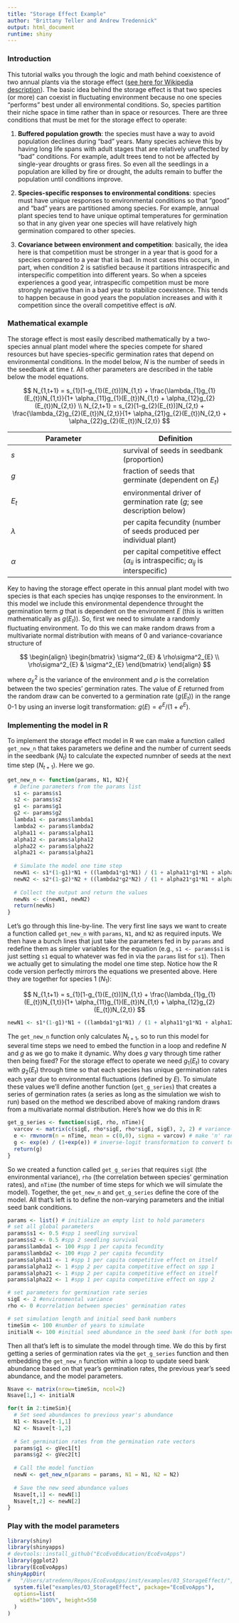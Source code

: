 ```yaml
---
title: "Storage Effect Example"
author: "Brittany Teller and Andrew Tredennick"
output: html_document
runtime: shiny
---
```


### Introduction
This tutorial walks you through the logic and math behind coexistence of two annual plants via the storage effect ([see here for Wikipedia description](http://en.wikipedia.org/wiki/Storage_effect)). The basic idea behind the storage effect is that two species (or more) can coexist in fluctuating environment because no one species "performs" best under all environmental conditions. So, species partition their niche space in time rather than in space or resources. There are three conditions that must be met for the storage effect to operate:

1. **Buffered population growth**: the species must have a way to avoid population declines during "bad" years. Many species achieve this by having long life spans with adult stages that are relatively unaffected by "bad" conditions. For example, adult trees tend to not be affected by single-year droughts or grass fires. So even all the seedlings in a population are killed by fire or drought, the adults remain to buffer the population until conditions improve.

2. **Species-specific responses to environmental conditions**: species must have unique responses to environmental conditions so that "good" and "bad" years are partitioned among species. For example, annual plant species tend to have unique optimal temperatures for germination so that in any given year one species will have relatively high germination compared to other species.

3. **Covariance between environment and competition**: basically, the idea here is that competition must be stronger in a year that is good for a species compared to a year that is bad. In most cases this occurs, in part, when condition 2 is satisfied because it partitions intraspecific and interspecific competition into different years. So when a spceies experiences a good year, intraspecific competition must be more strongly negative than in a bad year to stabilize coexistence. This tends to happen because in good years the population increases and with it competition since the overall competitive effect is $\alpha N$.

### Mathematical example
The storage effect is most easily described mathematically by a two-species annual plant model where the species compete for shared resources but have species-specific germination rates that depend on environmental conditions. In the model below, $N$ is the number of seeds in the seedbank at time $t$. All other parameters are described in the table below the model equations. 

$$
N_{1,t+1} = s_{1}[1-g_{1}(E_{t})]N_{1,t} + \frac{\lambda_{1}g_{1}(E_{t})N_{1,t}}{1+ \alpha_{11}g_{1}(E_{t})N_{1,t} + \alpha_{12}g_{2}(E_{t})N_{2,t}} \\
N_{2,t+1} = s_{2}[1-g_{2}(E_{t})]N_{2,t} + \frac{\lambda_{2}g_{2}(E_{t})N_{2,t}}{1+ \alpha_{21}g_{2}(E_{t})N_{2,t} + \alpha_{22}g_{2}(E_{t})N_{2,t}}
$$

| Parameter | Definition |
|---|---|
| $s$ | survival of seeds in seedbank (proportion) | 
| $g$ | fraction of seeds that germinate (dependent on $E_{t}$) | 
| $E_{t}$ | environmental driver of germination rate ($g$; see description below) | 
| $\lambda$ | per capita fecundity (number of seeds produced per individual plant) |
| $\alpha$ | per capital competitive effect ($\alpha_{ii}$ is intraspecific; $\alpha_{ij}$ is interspecific) |

Key to having the storage effect operate in this annual plant model with two species is that each species has unqiqe responses to the environment. In this model we include this environmental dependence throught the germination term $g$ that is dependent on the environment $E$ (this is written mathematically as $g(E_{t})$). So, first we need to simulate a randomly fluctuating environment. To do this we can make random draws from a multivariate normal distribution with means of 0 and variance-covariance structure of

$$
\begin{align}
\begin{bmatrix}
\sigma^2_{E} & \rho\sigma^2_{E} \\
\rho\sigma^2_{E} & \sigma^2_{E}
\end{bmatrix}
\end{align}
$$

where $\sigma^2_{E}$ is the variance of the environment and $\rho$ is the correlation between the two species' germination rates. The value of $E$ returned from the random draw can be converted to a germination rate ($g(E_{t})$) in the range 0-1 by using an inverse logit transformation: $g(E) = e^E/(1+e^E)$.

### Implementing the model in R
To implement the storage effect model in R we can make a function called ``get_new_n`` that takes parameters we define and the number of current seeds in the seedbank ($N_{t}$) to calculate the expected numnber of seeds at the next time step ($N_{t+1}$). Here we go.

```r
get_new_n <- function(params, N1, N2){
  # Define parameters from the params list
  s1 <- params$s1
  s2 <- params$s2
  g1 <- params$g1
  g2 <- params$g2
  lambda1 <- params$lambda1
  lambda2 <- params$lambda2
  alpha11 <- params$alpha11
  alpha12 <- params$alpha12
  alpha22 <- params$alpha22
  alpha21 <- params$alpha21
  
  # Simulate the model one time step
  newN1 <- s1*(1-g1)*N1 + ((lambda1*g1*N1) / (1 + alpha11*g1*N1 + alpha12*g2*N2))
  newN2 <- s2*(1-g2)*N2 + ((lambda2*g2*N2) / (1 + alpha21*g1*N1 + alpha22*g2*N2))
  
  # Collect the output and return the values
  newNs <- c(newN1, newN2)
  return(newNs)
}
```
Let's go through this line-by-line. The very first line says we want to create a function called ``get_new_n`` with ``params``, ``N1``, and ``N2`` as required inputs. We then have a bunch lines that just take the parameters fed in by ``params`` and redefine them as simpler variables for the equation (e.g., ``s1 <- params$s1`` is just setting ``s1`` equal to whatever was fed in via the ``params`` list for ``s1``). Then we actually get to simulating the model one time step. Notice how the R code version perfectly mirrors the equations we presented above. Here they are together for species 1 ($N_{1}$):

$$
N_{1,t+1} = s_{1}[1-g_{1}(E_{t})]N_{1,t} + \frac{\lambda_{1}g_{1}(E_{t})N_{1,t}}{1+ \alpha_{11}g_{1}(E_{t})N_{1,t} + \alpha_{12}g_{2}(E_{t})N_{2,t}}
$$
```r
newN1 <- s1*(1-g1)*N1 + ((lambda1*g1*N1) / (1 + alpha11*g1*N1 + alpha12*g2*N2))
```

The ``get_new_n`` function only calculates $N_{t+1}$, so to run this model for several time steps we need to embed the function in a loop and redefine $N$ and $g$ as we go to make it dynamic. Why does $g$ vary through time rather then being fixed? For the storage effect to operate we need $g_{1}(E_{t})$ to covary with $g_{2}(E_{t})$ through time so that each species has unique germination rates each year due to environmental fluctuations (defined by $E$). To simulate these values we'll define another function (``get_g_series``) that creates a series of germination rates (a series as long as the simulation we wish to run) based on the method we described above of making random draws from a multivariate normal distribution. Here's how we do this in R:

```r
get_g_series <- function(sigE, rho, nTime){
  varcov <- matrix(c(sigE, rho*sigE, rho*sigE, sigE), 2, 2) # variance-covariance matrix
  e <- rmvnorm(n = nTime, mean = c(0,0), sigma = varcov) # make 'n' random draws
  g <- exp(e) / (1+exp(e)) # inverse-logit transformation to convert to rates
  return(g)
}
```

So we created a function called ``get_g_series`` that requires ``sigE`` (the environmental variance), ``rho`` (the correlation between species' germination rates), and ``nTime`` (the number of time steps for which we will simulate the model). Together, the ``get_new_n`` and ``get_g_series`` define the core of the model. All that's left is to define the non-varying parameters and the initial seed bank conditions.

```r
params <- list() # initialize an empty list to hold parameters
# set all global parameters
params$s1 <- 0.5 #spp 1 seedling survival
params$s2 <- 0.5 #spp 2 seedling survival
params$lambda1 <- 100 #spp 1 per capita fecundity
params$lambda2 <- 100 #spp 2 per capita fecundity
params$alpha11 <- 1 #spp 1 per capita competitive effect on itself
params$alpha12 <- 1 #spp 2 per capita competitive effect on spp 1
params$alpha21 <- 1 #spp 2 per capita competitive effect on itself
params$alpha22 <- 1 #spp 1 per capita competitive effect on spp 2

# set parameters for germination rate series
sigE <- 2 #environmental variance
rho <- 0 #correlation between species' germination rates

# set simulation length and initial seed bank numbers
timeSim <- 100 #number of years to simulate
initialN <- 100 #initial seed abundance in the seed bank (for both species)
```

Then all that's left is to simulate the model through time. We do this by first getting a series of germination rates via the ``get_g_series`` function and then embedding the ``get_new_n`` function within a loop to update seed bank abundance based on that year's germination rates, the previous year's seed abundance, and the model parameters.

```r
Nsave <- matrix(nrow=timeSim, ncol=2)
Nsave[1,] <- initialN

for(t in 2:timeSim){
  # Set seed abundances to previous year's abundance
  N1 <- Nsave[t-1,1]
  N2 <- Nsave[t-1,2]
  
  # Set germination rates from the germination rate vectors
  params$g1 <- gVec1[t]
  params$g2 <- gVec2[t]
  
  # Call the model function
  newN <- get_new_n(params = params, N1 = N1, N2 = N2)
  
  # Save the new seed abundance values
  Nsave[t,1] <- newN[1]
  Nsave[t,2] <- newN[2]
}
```

### Play with the model parameters

```r
library(shiny)
library(shinyapps)
# devtools::install_github("EcoEvoEducation/EcoEvoApps")
library(ggplot2)
library(EcoEvoApps)
shinyAppDir(
#   "/Users/atredenn/Repos/EcoEvoApps/inst/examples/03_StorageEffect/",
  system.file("examples/03_StorageEffect", package="EcoEvoApps"),
  options=list(
    width="100%", height=550
  )
)
```


